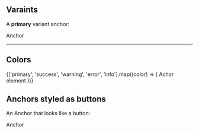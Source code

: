

<Meta title='Components/Anchor' component={Anchor}></Meta>

<DocsTitle title='Anchors'></DocsTitle>

## Varaints

A **primary** variant anchor:

<Anchor href='#'>Anchor</Anchor>

---

## Colors

<div className='d-flex flex-column'>
  {['primary', 'success', 'warning', 'error', 'info'].map((color) => (
    <Anchor key={color} color={color} href='#'>
      Achor element
    </Anchor>
  ))}
</div>

## Anchors styled as buttons

An Anchor that looks like a button:

<Anchor baseClass='btn' href='#'>
  Anchor
</Anchor>
